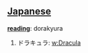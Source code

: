== [[Japanese]] ==                                          

'''[[reading]]''': dorakyura

# ドラキュラ: [[w:Dracula]]